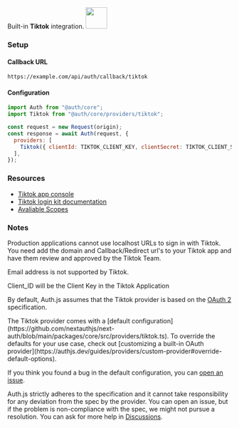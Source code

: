
<div
  style={{
    backgroundColor: "#000",
    display: "flex",
    justifyContent: "space-between",
    color: "#fff",
    padding: 16,
  }}
>
  <span>
    Built-in <b>Tiktok</b> integration.
  </span>
  <a href="https://www.tiktok.com/">
    <img
      style={{ display: "block" }}
      src="/img/providers/tiktok.svg"
      height="48"
    />
  </a>
</div>

### Setup

#### Callback URL

```
https://example.com/api/auth/callback/tiktok
```

#### Configuration

```js
import Auth from "@auth/core";
import Tiktok from "@auth/core/providers/tiktok";

const request = new Request(origin);
const response = await Auth(request, {
  providers: [
    Tiktok({ clientId: TIKTOK_CLIENT_KEY, clientSecret: TIKTOK_CLIENT_SECRET }),
  ],
});
```

### Resources

- [Tiktok app console](https://developers.tiktok.com/)
- [Tiktok login kit documentation](https://developers.tiktok.com/doc/login-kit-web/)
- [Avaliable Scopes](https://developers.tiktok.com/doc/tiktok-api-scopes/)

### Notes

Production applications cannot use localhost URLs to sign in with Tiktok. You need add the domain and Callback/Redirect url's to your Tiktok app and have them review and approved by the Tiktok Team.

<Callout type="warning">

Email address is not supported by Tiktok.

</Callout>

Client_ID will be the Client Key in the Tiktok Application

By default, Auth.js assumes that the Tiktok provider is
based on the [OAuth 2](https://www.rfc-editor.org/rfc/rfc6749.html) specification.

<Callout>
The Tiktok provider comes with a [default configuration](https://github.com/nextauthjs/next-auth/blob/main/packages/core/src/providers/tiktok.ts).
To override the defaults for your use case, check out [customizing a built-in OAuth provider](https://authjs.dev/guides/providers/custom-provider#override-default-options).

</Callout>

If you think you found a bug in the default configuration, you can [open an issue](https://authjs.dev/new/provider-issue).

Auth.js strictly adheres to the specification and it cannot take responsibility for any deviation from
the spec by the provider. You can open an issue, but if the problem is non-compliance with the spec,
we might not pursue a resolution. You can ask for more help in [Discussions](https://authjs.dev/new/github-discussions).
